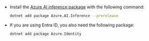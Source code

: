 ---
---

* Install the [Azure AI inference package](https://aka.ms/azsdk/azure-ai-inference/python/reference) with the following command:

    ```bash
    dotnet add package Azure.AI.Inference --prerelease
    ```
    
* If you are using Entra ID, you also need the following package:

    ```bash
    dotnet add package Azure.Identity
    ```